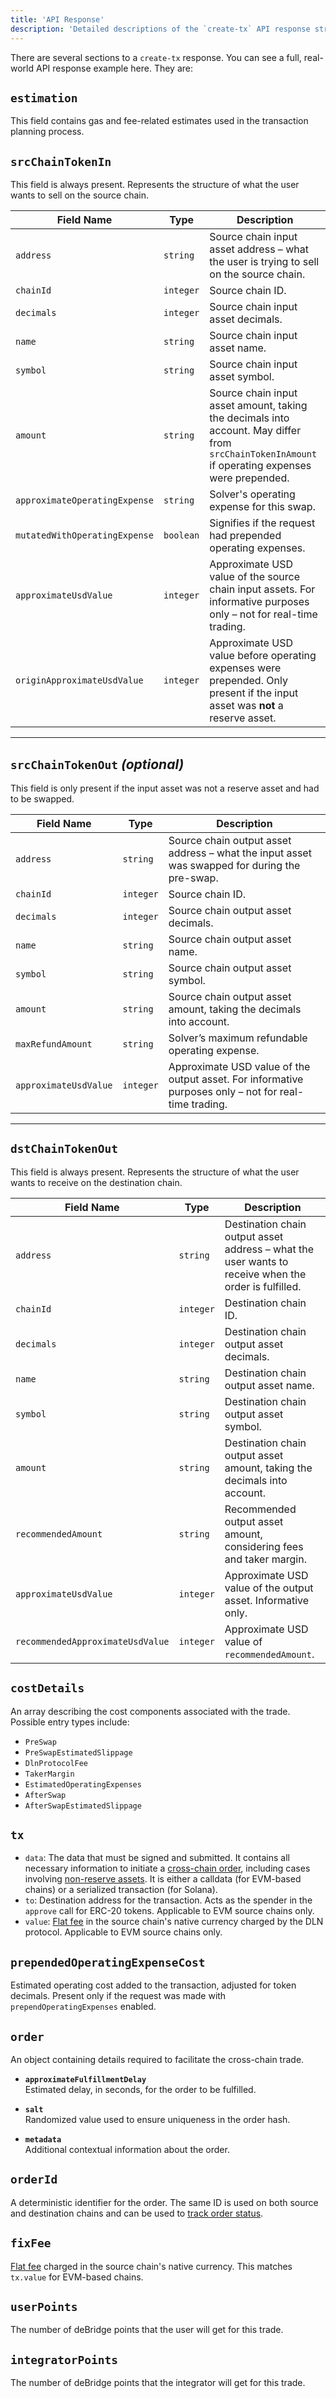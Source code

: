 ```yaml
---
title: 'API Response'
description: 'Detailed descriptions of the `create-tx` API response structure.'
---
```


There are several sections to a `create-tx` response. You can see a full, real-world API response example here. They are:
## `estimation` 
This field contains gas and fee-related estimates used in the transaction planning process.

## `srcChainTokenIn`

This field is always present. Represents the structure of what the user wants to sell on the source chain.

| **Field Name**                | **Type**    | **Description**                                                                                                                                          |
|------------------------------|-------------|----------------------------------------------------------------------------------------------------------------------------------------------------------|
| `address`                    | `string`    | Source chain input asset address – what the user is trying to sell on the source chain.                                                                 |
| `chainId`                    | `integer`   | Source chain ID.                                                                                                                                         |
| `decimals`                   | `integer`   | Source chain input asset decimals.                                                                                                                       |
| `name`                       | `string`    | Source chain input asset name.                                                                                                                           |
| `symbol`                     | `string`    | Source chain input asset symbol.                                                                                                                         |
| `amount`                     | `string`    | Source chain input asset amount, taking the decimals into account. May differ from `srcChainTokenInAmount` if operating expenses were prepended.        |
| `approximateOperatingExpense`| `string`    | Solver's operating expense for this swap.                                                                                                                |
| `mutatedWithOperatingExpense`| `boolean`   | Signifies if the request had prepended operating expenses.                                                                                               |
| `approximateUsdValue`        | `integer`   | Approximate USD value of the source chain input assets. For informative purposes only – not for real-time trading.                                      |
| `originApproximateUsdValue`  | `integer`   | Approximate USD value before operating expenses were prepended. Only present if the input asset was **not** a reserve asset.                            |

---

## `srcChainTokenOut` *(optional)*

This field is only present if the input asset was not a reserve asset and had to be swapped.

| **Field Name**                | **Type**    | **Description**                                                                                                                                          |
|------------------------------|-------------|----------------------------------------------------------------------------------------------------------------------------------------------------------|
| `address`                    | `string`    | Source chain output asset address – what the input asset was swapped for during the pre-swap.                                                           |
| `chainId`                    | `integer`   | Source chain ID.                                                                                                                                         |
| `decimals`                   | `integer`   | Source chain output asset decimals.                                                                                                                      |
| `name`                       | `string`    | Source chain output asset name.                                                                                                                          |
| `symbol`                     | `string`    | Source chain output asset symbol.                                                                                                                        |
| `amount`                     | `string`    | Source chain output asset amount, taking the decimals into account.                                                                                      |
| `maxRefundAmount`            | `string`    | Solver’s maximum refundable operating expense.                                                                                                           |
| `approximateUsdValue`        | `integer`   | Approximate USD value of the output asset. For informative purposes only – not for real-time trading.                                                   |

---

## `dstChainTokenOut`

This field is always present. Represents the structure of what the user wants to receive on the destination chain.

| **Field Name**                | **Type**    | **Description**                                                                                                                           |
|------------------------------|-------------|-------------------------------------------------------------------------------------------------------------------------------------------|
| `address`                    | `string`    | Destination chain output asset address – what the user wants to receive when the order is fulfilled.                                     |
| `chainId`                    | `integer`   | Destination chain ID.                                                                                                                     |
| `decimals`                   | `integer`   | Destination chain output asset decimals.                                                                                                  |
| `name`                       | `string`    | Destination chain output asset name.                                                                                                      |
| `symbol`                     | `string`    | Destination chain output asset symbol.                                                                                                    |
| `amount`                     | `string`    | Destination chain output asset amount, taking the decimals into account.                                                                  |
| `recommendedAmount`          | `string`    | Recommended output asset amount, considering fees and taker margin.                                                                       |
| `approximateUsdValue`        | `integer`   | Approximate USD value of the output asset. Informative only.                                                                              |
| `recommendedApproximateUsdValue` | `integer` | Approximate USD value of `recommendedAmount`.                                                                                             |

## `costDetails`

An array describing the cost components associated with the trade. Possible entry types include: 
- `PreSwap` 
- `PreSwapEstimatedSlippage` 
- `DlnProtocolFee`
- `TakerMargin`
- `EstimatedOperatingExpenses`
- `AfterSwap`
- `AfterSwapEstimatedSlippage`

## **`tx`**
  - `data`: The data that must be signed and submitted. It contains all necessary information to initiate a [cross-chain
    order](dln-dropdown/dln-specifics/bridging-reserve-assets), including cases involving [non-reserve assets](dln-dropdown/dln-specifics/bridging-non-reserve-assets). It is
    either a calldata (for EVM-based chains) or a serialized transaction (for Solana).
  - `to`: Destination address for the transaction. Acts as the spender in the `approve` call for ERC-20 tokens. Applicable to EVM source chains only.
  - `value`: [Flat fee](dln-dropdown/overview/fees-supported-chains) in the source chain's native currency charged by the DLN protocol. Applicable to EVM source chains only.

## **`prependedOperatingExpenseCost`** 
Estimated operating cost added to the transaction, adjusted for token decimals. Present only if the request was made with `prependOperatingExpenses` enabled.

## **`order`** 
An object containing details required to facilitate the cross-chain trade.
- **`approximateFulfillmentDelay`**  
  Estimated delay, in seconds, for the order to be fulfilled.

- **`salt`**  
  Randomized value used to ensure uniqueness in the order hash.

- **`metadata`**  
  Additional contextual information about the order.

## **`orderId`**  
  A deterministic identifier for the order. The same ID is used on both source and destination chains and can be used to [track order
  status](dln-dropdown/integration-guidelines/api/monitoring-orders/rest).

## **`fixFee`**  
  [Flat fee](dln-dropdown/overview/fees-supported-chains) charged in the source chain's native currency. This matches `tx.value` for EVM-based chains.

## **`userPoints`**  
  The number of deBridge points that the user will get for this trade.

## **`integratorPoints`**  
  The number of deBridge points that the integrator will get for this trade.
